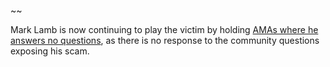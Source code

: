 ~~

Mark Lamb is now continuing to play the victim by holding [AMAs where he answers no questions](https://www.reddit.com/r/btc/comments/12pc23g/i_am_mark_lamb_from_coinflex_ama_about_how/), as there is no response to the community questions exposing his scam.
